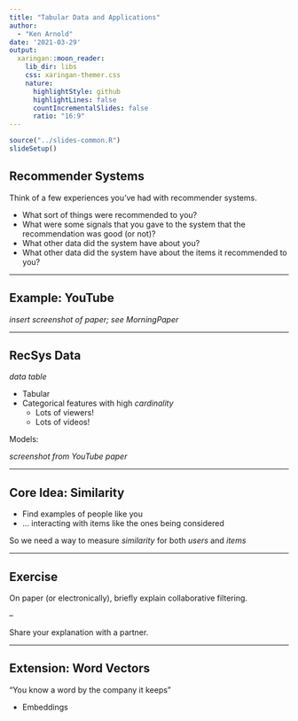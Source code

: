 ```yaml
---
title: "Tabular Data and Applications"
author: 
  - "Ken Arnold"
date: '2021-03-29'
output:
  xaringan::moon_reader:
    lib_dir: libs
    css: xaringan-themer.css
    nature:
      highlightStyle: github
      highlightLines: false
      countIncrementalSlides: false
      ratio: "16:9"
---
```


```r
source("../slides-common.R")
slideSetup()
```

## Recommender Systems

Think of a few experiences you've had with recommender systems.

* What sort of things were recommended to you?
* What were some signals that you gave to the system that the recommendation was good (or not)?
* What other data did the system have about you?
* What other data did the system have about the items it recommended to you?

---

## Example: YouTube

*insert screenshot of paper; see MorningPaper*


---

## RecSys Data

*data table*

* Tabular
* Categorical features with high *cardinality*
  * Lots of viewers!
  * Lots of videos!

Models:

*screenshot from YouTube paper*

---

## Core Idea: Similarity

* Find examples of people like you
* ... interacting with items like the ones being considered

So we need a way to measure *similarity* for both *users* and *items*

---

## Exercise

On paper (or electronically), briefly explain collaborative filtering.

--

Share your explanation with a partner.

---

## Extension: Word Vectors

"You know a word by the company it keeps"



* Embeddings

